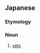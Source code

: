 ==Japanese==
{{ja-kanjitab|きょ|ひ|けん|yomi=o}}

===Etymology===
{{suffix|拒否|権|lang=ja|t1=denial|t2=right|sort=きょひけん}}

===Noun===
{{ja-noun|きょひけん}}
# [[veto]] {{gloss|the [[right]] to [[disapprove]] the process of a decision}}
#: {{ja-usex|中ロは'''拒否権'''を行使した。|ちゅうロ は '''きょひけん''' を こうし した。|Russia and China vetoed the resolution.}}